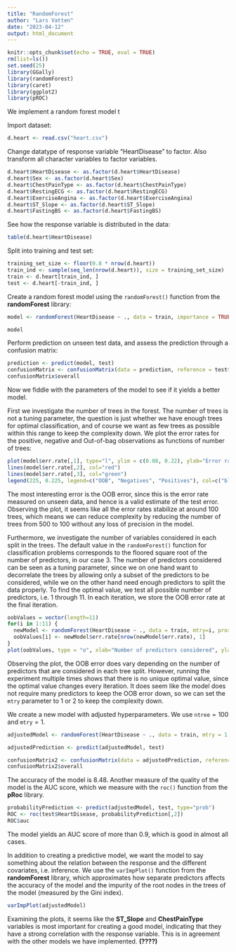 ```yaml
---
title: "RandomForest"
author: "Lars Vatten"
date: "2023-04-12"
output: html_document
---
```


```r
knitr::opts_chunk$set(echo = TRUE, eval = TRUE)
rm(list=ls())
set.seed(25)
library(GGally)
library(randomForest)
library(caret)
library(ggplot2)
library(pROC)
```

We implement a random forest model t

Import dataset:
```r
d.heart <- read.csv("heart.csv")
```

Change datatype of response variable "HeartDisease" to factor. Also transform all character variables to factor variables.
```r
d.heart$HeartDisease <- as.factor(d.heart$HeartDisease)
d.heart$Sex <- as.factor(d.heart$Sex)
d.heart$ChestPainType <- as.factor(d.heart$ChestPainType)
d.heart$RestingECG <- as.factor(d.heart$RestingECG)
d.heart$ExerciseAngina <- as.factor(d.heart$ExerciseAngina)
d.heart$ST_Slope <- as.factor(d.heart$ST_Slope)
d.heart$FastingBS <- as.factor(d.heart$FastingBS)
```
See how the response variable is distributed in the data:
```r
table(d.heart$HeartDisease)
```
Split into training and test set:
```r
training_set_size <- floor(0.8 * nrow(d.heart))
train_ind <- sample(seq_len(nrow(d.heart)), size = training_set_size)
train <- d.heart[train_ind, ]
test <- d.heart[-train_ind, ]
```
Create a random forest model using the $\texttt{randomForest()}$ function from the **randomForest** library:
```r
model <- randomForest(HeartDisease ~ ., data = train, importance = TRUE)

model
```
Perform prediction on unseen test data, and assess the prediction through a confusion matrix:
```r
prediction <- predict(model, test)
confusionMatrix <- confusionMatrix(data = prediction, reference = test$HeartDisease)
confusionMatrix$overall
```
Now we fiddle with the parameters of the model to see if it yields a better model. 

First we investigate the number of trees in the forest. The number of trees is not a tuning parameter, the question is just whether we have enough trees for optimal classification, and of course we want as few trees as possible within this range to keep the complexity down. We plot the error rates for the positive, negative and Out-of-bag observations as functions of number of trees:
```r
plot(model$err.rate[,1], type="l", ylim = c(0.08, 0.22), ylab="Error rates", xlab = "Number of trees", col="blue")
lines(model$err.rate[,2], col="red")
lines(model$err.rate[,3], col="green")
legend(225, 0.225, legend=c("OOB", "Negatives", "Positives"), col=c("blue", "red", "green"), lty=1, cex=0.8)
```
The most interesting error is the OOB error, since this is the error rate measured on unseen data, and hence is a valid estimate of the test error. Observing the plot, it seems like all the error rates stabilize at around 100 trees, which means we can reduce complexity by reducing the number of trees from 500 to 100 without any loss of precision in the model. 

Furthermore, we investigate the number of variables considered in each split in the trees. The default value in the $\texttt{randomForest()}$ function for classification problems corresponds to the floored square root of the number of predictors, in our case 3. The number of predictors considered can be seen as a tuning parameter, since we on one hand want to decorrelate the trees by allowing only a subset of the predictors to be considered, while we on the other hand need enough predictors to split the data properly. To find the optimal value, we test all possible number of predictors, i.e. 1 through 11. In each iteration, we store the OOB error rate at the final iteration. 
```r
oobValues = vector(length=11)
for(i in 1:11) {
  newModel <- randomForest(HeartDisease ~ ., data = train, mtry=i, proximity = TRUE)
  oobValues[i] <- newModel$err.rate[nrow(newModel$err.rate), 1]
}
plot(oobValues, type = "o", xlab="Number of predictors considered", ylab="OOB error")
```
Observing the plot, the OOB error does vary depending on the number of predictors that are considered in each tree split. However, running the experiment multiple times shows that there is no unique optimal value, since the optimal value changes every iteration. It does seem like the model does not require many predictors to keep the OOB error down, so we can set the $\texttt{mtry}$ parameter to 1 or 2 to keep the complexity down.  

We create a new model with adjusted hyperparameters. We use $\texttt{ntree}=100$ and $\texttt{mtry}=1$.
```r
adjustedModel <- randomForest(HeartDisease ~ ., data = train, mtry = 1, ntree=100, importance = TRUE)

adjustedPrediction <- predict(adjustedModel, test)

confusionMatrix2 <- confusionMatrix(data = adjustedPrediction, reference = test$HeartDisease)
confusionMatrix2$overall
```
The accuracy of the model is 8.48. Another measure of the quality of the model is the AUC score, which we measure with the $\texttt{roc()}$ function from the **pRoc** library. 
```r
probabilityPrediction <- predict(adjustedModel, test, type="prob")
ROC <- roc(test$HeartDisease, probabilityPrediction[,2])
ROC$auc
```
The model yields an AUC score of more than 0.9, which is good in almost all cases. 

In addition to creating a predictive model, we want the model to say something about the relation between the response and the different covariates, i.e. inference. We use the $\texttt{varImpPlot()}$ function from the **randomForest** library, which approximates how separate predictors affects the accuracy of the model and the impurity of the root nodes in the trees of the model (measured by the Gini index).
```r
varImpPlot(adjustedModel)
```
Examining the plots, it seems like the **ST_Slope** and **ChestPainType** variables is most important for creating a good model, indicating that they have a strong correlation with the response variable. This is in agreement with the other models we have implemented. **(????)**